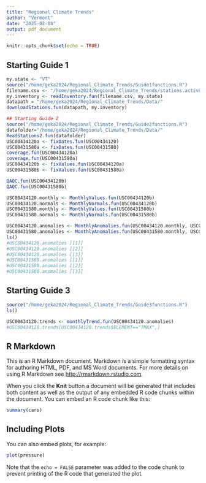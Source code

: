 ```yaml
---
title: "Regional Climate Trends"
author: "Vermont"
date: "2025-02-04"
output: pdf_document
---
```


```r
knitr::opts_chunk$set(echo = TRUE)
```


## Starting Guide 1

```r
my.state <- "VT"
source("/home/geka2024/Regional_Climate_Trends/Guide1functions.R")
filename.csv <- "/home/geka2024/Regional_Climate_Trends/stations.active.oldest.csv"
my.inventory <- readInventory.fun(filename.csv, my.state)
datapath = "/home/geka2024/Regional_Climate_Trends/Data/"
downloadStations.fun(datapath, my.inventory)
```
```r
## Starting Guide 2 
source("/home/geka2024/Regional_Climate_Trends/Guide2functions.R")
datafolder="/home/geka2024/Regional_Climate_Trends/Data/"
ReadStations2.fun(datafolder)
USC00434120a <- fixDates.fun(USC00434120)
USC00431580a <- fixDates.fun(USC00431580)
coverage.fun(USC00434120a)
coverage.fun(USC00431580a)
USC00434120b <- fixValues.fun(USC00434120a)
USC00431580b <- fixValues.fun(USC00431580a)
```


```r
QAQC.fun(USC00434120b)
QAQC.fun(USC00431580b)
```


```r
USC00434120.monthly <- MonthlyValues.fun(USC00434120b)
USC00434120.normals <- MonthlyNormals.fun(USC00434120b)
USC00431580.monthly <- MonthlyValues.fun(USC00431580b)
USC00431580.normals <- MonthlyNormals.fun(USC00431580b)
```


```r
USC00434120.anomalies <- MonthlyAnomalies.fun(USC00434120.monthly, USC00434120.normals)
USC00431580.anomalies <- MonthlyAnomalies.fun(USC00431580.monthly, USC00431580.normals)
ls()
#USC00434120.anomalies [[1]]
#USC00434120.anomalies [[2]]
#USC00434120.anomalies [[3]]
#USC00431580.anomalies [[1]]
#USC00431580.anomalies [[2]]
#USC00431580.anomalies [[3]]
```
## Starting Guide 3
```r
source("/home/geka2024/Regional_Climate_Trends/Guide3functions.R")
ls()
```


```r
USC00434120.trends <- monthlyTrend.fun(USC00434120.anomalies)
#USC00434120.trends[USC00434120.trends$ELEMENT=="TMAX",]
```


## R Markdown

This is an R Markdown document. Markdown is a simple formatting syntax for authoring HTML, PDF, and MS Word documents. For more details on using R Markdown see <http://rmarkdown.rstudio.com>.

When you click the **Knit** button a document will be generated that includes both content as well as the output of any embedded R code chunks within the document. You can embed an R code chunk like this:

```r
summary(cars)
```

## Including Plots

You can also embed plots, for example:

```r
plot(pressure)
```

Note that the `echo = FALSE` parameter was added to the code chunk to prevent printing of the R code that generated the plot.
